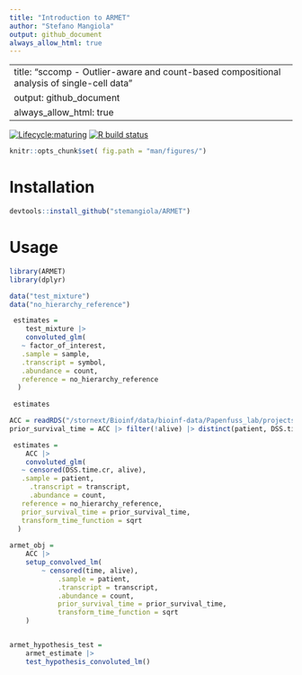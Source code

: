 ```yaml
---
title: "Introduction to ARMET"
author: "Stefano Mangiola"
output: github_document
always_allow_html: true
---
```

---
title: "sccomp - Outlier-aware and count-based compositional analysis of single-cell data"
output: github_document
always_allow_html: true
---

<!-- badges: start -->
[![Lifecycle:maturing](https://img.shields.io/badge/lifecycle-maturing-blue.svg)](https://www.tidyverse.org/lifecycle/#maturing) [![R build status](https://github.com/stemangiola/tidyseurat/workflows/R-CMD-check/badge.svg)](https://github.com/stemangiola/tidyseurat/actions/)
<!-- badges: end -->


```r
knitr::opts_chunk$set( fig.path = "man/figures/")
```

# Installation

```r
devtools::install_github("stemangiola/ARMET")
```

# Usage

```r
library(ARMET)
library(dplyr)
```

```r
data("test_mixture")
data("no_hierarchy_reference")

 estimates = 
 	test_mixture |>
	convoluted_glm(
   ~ factor_of_interest,
   .sample = sample,
   .transcript = symbol,
   .abundance = count,
   reference = no_hierarchy_reference 
  )
 
 estimates
```

```r
ACC = readRDS("/stornext/Bioinf/data/bioinf-data/Papenfuss_lab/projects/mangiola.s/ARMET_dev/dev/armet_ACC_input.rds")
prior_survival_time = ACC |> filter(!alive) |> distinct(patient, DSS.time.cr) |> pull(DSS.time.cr)

 estimates = 
 	ACC |>
	convoluted_glm(
   ~ censored(DSS.time.cr, alive),
   .sample = patient,
	 .transcript = transcript,
	 .abundance = count, 
   reference = no_hierarchy_reference,
   prior_survival_time = prior_survival_time,
   transform_time_function = sqrt
  )
 
armet_obj = 	
	ACC |>
	setup_convolved_lm(
		~ censored(time, alive),
			.sample = patient,
			.transcript = transcript,
			.abundance = count, 
			prior_survival_time = prior_survival_time, 
			transform_time_function = sqrt
	)


armet_hypothesis_test = 
	armet_estimate |>
	test_hypothesis_convoluted_lm()
```

